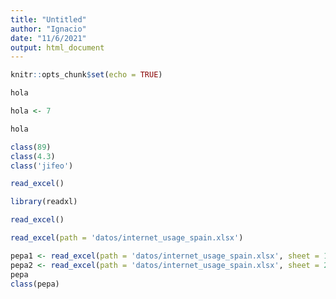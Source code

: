 ```yaml
---
title: "Untitled"
author: "Ignacio"
date: "11/6/2021"
output: html_document
---
```


```r
knitr::opts_chunk$set(echo = TRUE)
```

```r
hola
```

```r
hola <- 7
```

```r
hola
```

```r
class(89)
class(4.3)
class('jifeo')
```

```r
read_excel()
```

```r
library(readxl)
```

```r
read_excel()
```

```r
read_excel(path = 'datos/internet_usage_spain.xlsx')
```

```r
pepa1 <- read_excel(path = 'datos/internet_usage_spain.xlsx', sheet = 1)
pepa2 <- read_excel(path = 'datos/internet_usage_spain.xlsx', sheet = 2)
pepa
class(pepa)
```

